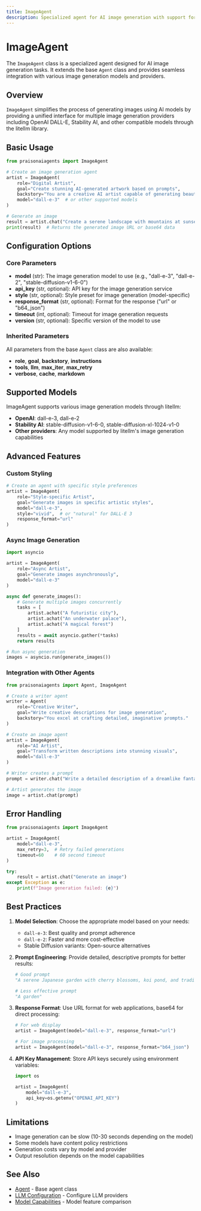 ```yaml
---
title: ImageAgent
description: Specialized agent for AI image generation with support for multiple image generation models
---
```


# ImageAgent

The `ImageAgent` class is a specialized agent designed for AI image generation tasks. It extends the base `Agent` class and provides seamless integration with various image generation models and providers.

## Overview

`ImageAgent` simplifies the process of generating images using AI models by providing a unified interface for multiple image generation providers including OpenAI DALL-E, Stability AI, and other compatible models through the litellm library.

## Basic Usage

```python
from praisonaiagents import ImageAgent

# Create an image generation agent
artist = ImageAgent(
    role="Digital Artist",
    goal="Create stunning AI-generated artwork based on prompts",
    backstory="You are a creative AI artist capable of generating beautiful images.",
    model="dall-e-3"  # or other supported models
)

# Generate an image
result = artist.chat("Create a serene landscape with mountains at sunset")
print(result)  # Returns the generated image URL or base64 data
```

## Configuration Options

### Core Parameters

- **model** (str): The image generation model to use (e.g., "dall-e-3", "dall-e-2", "stable-diffusion-v1-6-0")
- **api_key** (str, optional): API key for the image generation service
- **style** (str, optional): Style preset for image generation (model-specific)
- **response_format** (str, optional): Format for the response ("url" or "b64_json")
- **timeout** (int, optional): Timeout for image generation requests
- **version** (str, optional): Specific version of the model to use

### Inherited Parameters

All parameters from the base `Agent` class are also available:
- **role**, **goal**, **backstory**, **instructions**
- **tools**, **llm**, **max_iter**, **max_retry**
- **verbose**, **cache**, **markdown**

## Supported Models

ImageAgent supports various image generation models through litellm:

- **OpenAI**: dall-e-3, dall-e-2
- **Stability AI**: stable-diffusion-v1-6-0, stable-diffusion-xl-1024-v1-0
- **Other providers**: Any model supported by litellm's image generation capabilities

## Advanced Features

### Custom Styling

```python
# Create an agent with specific style preferences
artist = ImageAgent(
    role="Style-specific Artist",
    goal="Generate images in specific artistic styles",
    model="dall-e-3",
    style="vivid",  # or "natural" for DALL-E 3
    response_format="url"
)
```

### Async Image Generation

```python
import asyncio

artist = ImageAgent(
    role="Async Artist",
    goal="Generate images asynchronously",
    model="dall-e-3"
)

async def generate_images():
    # Generate multiple images concurrently
    tasks = [
        artist.achat("A futuristic city"),
        artist.achat("An underwater palace"),
        artist.achat("A magical forest")
    ]
    results = await asyncio.gather(*tasks)
    return results

# Run async generation
images = asyncio.run(generate_images())
```

### Integration with Other Agents

```python
from praisonaiagents import Agent, ImageAgent

# Create a writer agent
writer = Agent(
    role="Creative Writer",
    goal="Write creative descriptions for image generation",
    backstory="You excel at crafting detailed, imaginative prompts."
)

# Create an image agent
artist = ImageAgent(
    role="AI Artist",
    goal="Transform written descriptions into stunning visuals",
    model="dall-e-3"
)

# Writer creates a prompt
prompt = writer.chat("Write a detailed description of a dreamlike fantasy landscape")

# Artist generates the image
image = artist.chat(prompt)
```

## Error Handling

```python
from praisonaiagents import ImageAgent

artist = ImageAgent(
    model="dall-e-3",
    max_retry=3,  # Retry failed generations
    timeout=60    # 60 second timeout
)

try:
    result = artist.chat("Generate an image")
except Exception as e:
    print(f"Image generation failed: {e}")
```

## Best Practices

1. **Model Selection**: Choose the appropriate model based on your needs:
   - `dall-e-3`: Best quality and prompt adherence
   - `dall-e-2`: Faster and more cost-effective
   - Stable Diffusion variants: Open-source alternatives

2. **Prompt Engineering**: Provide detailed, descriptive prompts for better results:
   ```python
   # Good prompt
   "A serene Japanese garden with cherry blossoms, koi pond, and traditional bridge at sunset"
   
   # Less effective prompt
   "A garden"
   ```

3. **Response Format**: Use URL format for web applications, base64 for direct processing:
   ```python
   # For web display
   artist = ImageAgent(model="dall-e-3", response_format="url")
   
   # For image processing
   artist = ImageAgent(model="dall-e-3", response_format="b64_json")
   ```

4. **API Key Management**: Store API keys securely using environment variables:
   ```python
   import os
   
   artist = ImageAgent(
       model="dall-e-3",
       api_key=os.getenv("OPENAI_API_KEY")
   )
   ```

## Limitations

- Image generation can be slow (10-30 seconds depending on the model)
- Some models have content policy restrictions
- Generation costs vary by model and provider
- Output resolution depends on the model capabilities

## See Also

- [Agent](/api/praisonaiagents/agent/agent) - Base agent class
- [LLM Configuration](/configuration/llm-config) - Configure LLM providers
- [Model Capabilities](/features/model-capabilities) - Model feature comparison